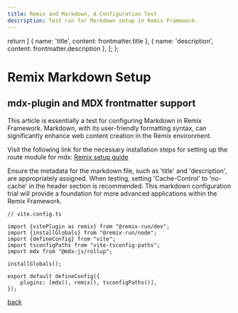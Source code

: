 ```yaml
---
title: Remix and Markdown, A Configuration Test
description: Test run for Markdown setup in Remix Framework.
---
```


  return [
    { name: 'title', content: frontmatter.title },
    { name: 'description', content: frontmatter.description },
  ];
};

# Remix Markdown Setup

## mdx-plugin and MDX frontmatter support

This article is essentially a test for configuring Markdown in Remix Framework. Markdown, with its user-friendly formatting syntax, can significantly enhance web content creation in the Remix environment.

Visit the following link for the necessary installation steps for setting up the route module for mdx: [Remix setup guide](https://remix.run/docs/en/main/guides/vite#add-mdx-plugin)

Ensure the metadata for the markdown file, such as 'title' and 'description', are appropriately assigned. When testing, setting 'Cache-Control' to 'no-cache' in the header section is recommended. This markdown configuration trial will provide a foundation for more advanced applications within the Remix Framework.


```tsx
// vite.config.ts

import {vitePlugin as remix} from "@remix-run/dev";
import {installGlobals} from "@remix-run/node";
import {defineConfig} from "vite";
import tsconfigPaths from "vite-tsconfig-paths";
import mdx from "@mdx-js/rollup";

installGlobals();

export default defineConfig({
    plugins: [mdx(), remix(), tsconfigPaths()],
});
````

[back](/)
